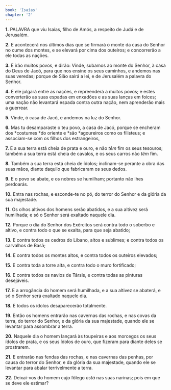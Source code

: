 ```yaml
---
book: 'Isaías'
chapter: '2'
---
```


**1.** PALAVRA que viu Isaías, filho de Amós, a respeito de Judá e de Jerusalém.

**2.** E acontecerá nos últimos dias que se firmará o monte da casa do Senhor no cume dos montes, e se elevará por cima dos outeiros; e concorrerão a ele todas as nações.

**3.** E irão muitos povos, e dirão: Vinde, subamos ao monte do Senhor, à casa do Deus de Jacó, para que nos ensine os seus caminhos, e andemos nas suas veredas; porque de Sião sairá a lei, e de Jerusalém a palavra do Senhor.

**4.** E ele julgará entre as nações, e repreenderá a muitos povos; e estes converterão as suas espadas em enxadões e as suas lanças em foices; uma nação não levantará espada contra outra nação, nem aprenderão mais a guerrear.

**5.** Vinde, ó casa de Jacó, e andemos na luz do Senhor.

**6.** Mas tu desamparaste o teu povo, a casa de Jacó, porque se encheram dos *costumes *do oriente e *são *agoureiros como os filisteus; e associam-se com os filhos dos estrangeiros,

**7.** E a sua terra está cheia de prata e ouro, e não *têm* fim os seus tesouros; também a sua terra está cheia de cavalos, e os seus carros não *têm* fim.

**8.** Também a sua terra está cheia de ídolos; inclinam-se perante a obra das suas mãos, diante daquilo que fabricaram os seus dedos.

**9.** E o povo se abate, e os nobres se humilham; portanto não lhes perdoarás.

**10.** Entra nas rochas, e esconde-te no pó, do terror do Senhor e da glória da sua majestade.

**11.** Os olhos altivos dos homens serão abatidos, e a sua altivez será humilhada; e só o Senhor será exaltado naquele dia.

**12.** Porque o dia do Senhor dos Exércitos será contra todo o soberbo e altivo, e contra todo o que se exalta, para que seja abatido;

**13.** E contra todos os cedros do Líbano, altos e sublimes; e contra todos os carvalhos de Basã;

**14.** E contra todos os montes altos, e contra todos os outeiros elevados;

**15.** E contra toda a torre alta, e contra todo o muro fortificado;

**16.** E contra todos os navios de Társis, e contra todas as pinturas desejáveis.

**17.** E a arrogância do homem será humilhada, e a sua altivez se abaterá, e só o Senhor será exaltado naquele dia.

**18.** E todos os ídolos desaparecerão totalmente.

**19.** Então os homens entrarão nas cavernas das rochas, e nas covas da terra, do terror do Senhor, e da glória da sua majestade, quando ele se levantar para assombrar a terra.

**20.** Naquele dia o homem lançará às toupeiras e aos morcegos os seus ídolos de prata, e os seus ídolos de ouro, que fizeram para diante deles se prostrarem.

**21.** E entrarão nas fendas das rochas, e nas cavernas das penhas, por causa do terror do Senhor, e da glória da sua majestade, quando ele se levantar para abalar terrivelmente a terra.

**22.** Deixai-vos do homem cujo fôlego *está* nas suas narinas; pois em que se deve ele estimar?